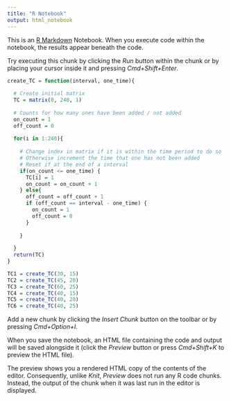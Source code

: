 ```yaml
---
title: "R Notebook"
output: html_notebook
---
```


This is an [R Markdown](http://rmarkdown.rstudio.com) Notebook. When you execute code within the notebook, the results appear beneath the code. 

Try executing this chunk by clicking the *Run* button within the chunk or by placing your cursor inside it and pressing *Cmd+Shift+Enter*. 


```r
create_TC = function(interval, one_time){
  
  # Create initial matrix
  TC = matrix(0, 240, 1)
  
  # Counts for how many ones have been added / not added
  on_count = 1
  off_count = 0
  
  for(i in 1:240){
    
    # Change index in matrix if it is within the time period to do so 
    # Otherwise increment the time that one has not been added
    # Reset if at the end of a interval
    if(on_count <= one_time) {
      TC[i] = 1
      on_count = on_count + 1
    } else{
      off_count = off_count + 1
      if (off_count == interval - one_time) {
        on_count = 1
        off_count = 0
      }
  
    }
  
  }
  return(TC)
}
```


```r
TC1 = create_TC(30, 15)
TC2 = create_TC(45, 20)
TC3 = create_TC(60, 25)
TC4 = create_TC(40, 15)
TC5 = create_TC(40, 20)
TC6 = create_TC(40, 25)
```




Add a new chunk by clicking the *Insert Chunk* button on the toolbar or by pressing *Cmd+Option+I*.

When you save the notebook, an HTML file containing the code and output will be saved alongside it (click the *Preview* button or press *Cmd+Shift+K* to preview the HTML file). 

The preview shows you a rendered HTML copy of the contents of the editor. Consequently, unlike *Knit*, *Preview* does not run any R code chunks. Instead, the output of the chunk when it was last run in the editor is displayed.

